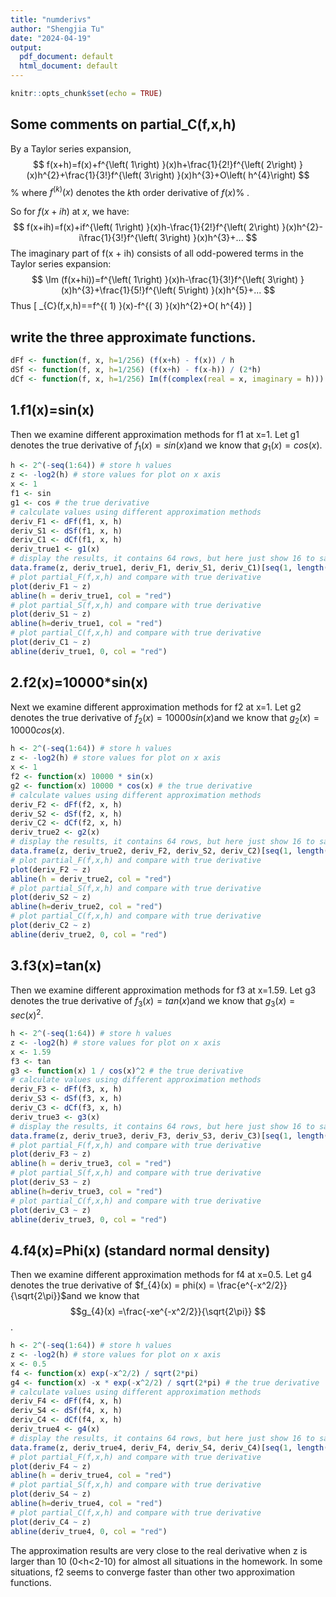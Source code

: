 ```yaml
---
title: "numderivs"
author: "Shengjia Tu"
date: "2024-04-19"
output:
  pdf_document: default
  html_document: default
---
```


```r
knitr::opts_chunk$set(echo = TRUE)
```

## Some comments on partial_C(f,x,h)

By a Taylor series expansion, $$
f(x+h)=f(x)+f^{\left( 1\right) }(x)h+\frac{1}{2!}f^{\left( 2\right)
}(x)h^{2}+\frac{1}{3!}f^{\left( 3\right) }(x)h^{3}+O\left( h^{4}\right) 
$$% where $f^{\left( k\right) }(x)$ denotes the $k$th order derivative of $f(x)$% .  

So for $f(x+ih)$ at $x$, we have:$$
f(x+ih)=f(x)+if^{\left( 1\right) }(x)h-\frac{1}{2!}f^{\left( 2\right)
}(x)h^{2}-i\frac{1}{3!}f^{\left( 3\right) }(x)h^{3}+... 
$$ The imaginary part of f(x + ih) consists of all odd-powered terms in the Taylor series expansion: $$
\Im (f(x+hi))=f^{\left( 1\right) }(x)h-\frac{1}{3!}f^{\left( 3\right)
}(x)h^{3}+\frac{1}{5!}f^{\left( 5\right) }(x)h^{5}+... 
$$
Thus
\[
\partial _{C}(f,x,h)=\frac{\Im (f(x+hi))}{h}=f^{\left( 1\right) }(x)-\frac{1%
}{3!}f^{\left( 3\right) }(x)h^{2}+O\left( h^{4}\right) 
\]

## write the three approximate functions.

```r
dFf <- function(f, x, h=1/256) (f(x+h) - f(x)) / h
dSf <- function(f, x, h=1/256) (f(x+h) - f(x-h)) / (2*h)
dCf <- function(f, x, h=1/256) Im(f(complex(real = x, imaginary = h))) / h 
```

## 1.f1(x)=sin(x)

Then we examine different approximation methods for f1 at x=1. Let g1 denotes the true derivative of $f_{1}(x) = sin(x)$and we know that $g_{1}(x) = cos(x)$.

```r
h <- 2^(-seq(1:64)) # store h values
z <- -log2(h) # store values for plot on x axis
x <- 1
f1 <- sin
g1 <- cos # the true derivative
# calculate values using different approximation methods
deriv_F1 <- dFf(f1, x, h)
deriv_S1 <- dSf(f1, x, h)
deriv_C1 <- dCf(f1, x, h)
deriv_true1 <- g1(x)
# display the results, it contains 64 rows, but here just show 16 to save space
data.frame(z, deriv_true1, deriv_F1, deriv_S1, deriv_C1)[seq(1, length(z), 4),]
# plot partial_F(f,x,h) and compare with true derivative
plot(deriv_F1 ~ z)
abline(h = deriv_true1, col = "red")
# plot partial_S(f,x,h) and compare with true derivative
plot(deriv_S1 ~ z)
abline(h=deriv_true1, col = "red")
# plot partial_C(f,x,h) and compare with true derivative
plot(deriv_C1 ~ z)
abline(deriv_true1, 0, col = "red")
```

## 2.f2(x)=10000*sin(x)
Next we examine different approximation methods for f2 at x=1. Let g2 denotes the true derivative of $f_{2}(x) = 10000sin(x)$and we know that $g_{2}(x) = 10000cos(x)$.

```r
h <- 2^(-seq(1:64)) # store h values
z <- -log2(h) # store values for plot on x axis
x <- 1
f2 <- function(x) 10000 * sin(x)
g2 <- function(x) 10000 * cos(x) # the true derivative
# calculate values using different approximation methods
deriv_F2 <- dFf(f2, x, h)
deriv_S2 <- dSf(f2, x, h)
deriv_C2 <- dCf(f2, x, h)
deriv_true2 <- g2(x)
# display the results, it contains 64 rows, but here just show 16 to save space
data.frame(z, deriv_true2, deriv_F2, deriv_S2, deriv_C2)[seq(1, length(z), 4),]
# plot partial_F(f,x,h) and compare with true derivative
plot(deriv_F2 ~ z)
abline(h = deriv_true2, col = "red")
# plot partial_S(f,x,h) and compare with true derivative
plot(deriv_S2 ~ z)
abline(h=deriv_true2, col = "red")
# plot partial_C(f,x,h) and compare with true derivative
plot(deriv_C2 ~ z)
abline(deriv_true2, 0, col = "red")
```

## 3.f3(x)=tan(x)
Then we examine different approximation methods for f3 at x=1.59. Let g3 denotes the true derivative of $f_{3}(x) = tan(x)$and we know that $g_{3}(x) = sec(x)^2$.

```r
h <- 2^(-seq(1:64)) # store h values
z <- -log2(h) # store values for plot on x axis
x <- 1.59
f3 <- tan
g3 <- function(x) 1 / cos(x)^2 # the true derivative
# calculate values using different approximation methods
deriv_F3 <- dFf(f3, x, h)
deriv_S3 <- dSf(f3, x, h)
deriv_C3 <- dCf(f3, x, h)
deriv_true3 <- g3(x)
# display the results, it contains 64 rows, but here just show 16 to save space
data.frame(z, deriv_true3, deriv_F3, deriv_S3, deriv_C3)[seq(1, length(z), 4),]
# plot partial_F(f,x,h) and compare with true derivative
plot(deriv_F3 ~ z)
abline(h = deriv_true3, col = "red")
# plot partial_S(f,x,h) and compare with true derivative
plot(deriv_S3 ~ z)
abline(h=deriv_true3, col = "red")
# plot partial_C(f,x,h) and compare with true derivative
plot(deriv_C3 ~ z)
abline(deriv_true3, 0, col = "red")
```

## 4.f4(x)=Phi(x) (standard normal density)
Then we examine different approximation methods for f4 at x=0.5. Let g4 denotes the true derivative of $f_{4}(x) = phi(x) = \frac{e^{-x^2/2}}{\sqrt{2\pi}}$and we know that $$g_{4}(x) =\frac{-xe^{-x^2/2}}{\sqrt{2\pi}} $$.
```r
h <- 2^(-seq(1:64)) # store h values
z <- -log2(h) # store values for plot on x axis
x <- 0.5
f4 <- function(x) exp(-x^2/2) / sqrt(2*pi)
g4 <- function(x) -x * exp(-x^2/2) / sqrt(2*pi) # the true derivative
# calculate values using different approximation methods
deriv_F4 <- dFf(f4, x, h)
deriv_S4 <- dSf(f4, x, h)
deriv_C4 <- dCf(f4, x, h)
deriv_true4 <- g4(x) 
# display the results, it contains 64 rows, but here just show 16 to save space
data.frame(z, deriv_true4, deriv_F4, deriv_S4, deriv_C4)[seq(1, length(z), 4),]
# plot partial_F(f,x,h) and compare with true derivative
plot(deriv_F4 ~ z)
abline(h = deriv_true4, col = "red")
# plot partial_S(f,x,h) and compare with true derivative
plot(deriv_S4 ~ z)
abline(h=deriv_true4, col = "red")
# plot partial_C(f,x,h) and compare with true derivative
plot(deriv_C4 ~ z)
abline(deriv_true4, 0, col = "red")
```

The approximation results are very close to the real derivative when z is larger than 10 (0<h<2-10) for almost all situations in the homework. In some situations, f2 seems to converge faster than other two approximation functions.
